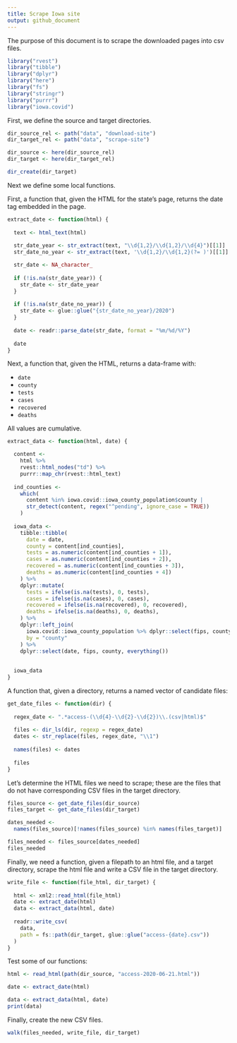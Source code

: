 ```yaml
---
title: Scrape Iowa site
output: github_document
---
```


The purpose of this document is to scrape the downloaded pages into csv files.

```r
library("rvest")
library("tibble")
library("dplyr")
library("here")
library("fs")
library("stringr")
library("purrr")
library("iowa.covid")
```

First, we define the source and target directories.

```r
dir_source_rel <- path("data", "download-site")
dir_target_rel <- path("data", "scrape-site")

dir_source <- here(dir_source_rel)
dir_target <- here(dir_target_rel)

dir_create(dir_target)
```

Next we define some local functions. 

First, a function that, given the HTML for the state's page, returns the date tag embedded in the page.

```r
extract_date <- function(html) {
  
  text <- html_text(html)
  
  str_date_year <- str_extract(text, "\\d{1,2}/\\d{1,2}/\\d{4}")[[1]]
  str_date_no_year <- str_extract(text, '\\d{1,2}/\\d{1,2}(?= )')[[1]]

  str_date <- NA_character_
  
  if (!is.na(str_date_year)) {
    str_date <- str_date_year
  }
  
  if (!is.na(str_date_no_year)) {
    str_date <- glue::glue("{str_date_no_year}/2020")
  }
  
  date <- readr::parse_date(str_date, format = "%m/%d/%Y")
  
  date
}
```

Next, a function that, given the HTML, returns a data-frame with:

- `date`
- `county`
- `tests`
- `cases`
- `recovered`
- `deaths`

All values are cumulative.

```r
extract_data <- function(html, date) {

  content <-
    html %>%
    rvest::html_nodes("td") %>%
    purrr::map_chr(rvest::html_text)
  
  ind_counties <- 
    which(
      content %in% iowa.covid::iowa_county_population$county |
      str_detect(content, regex("^pending", ignore_case = TRUE))  
    )
  
  iowa_data <- 
    tibble::tibble(
      date = date,
      county = content[ind_counties],
      tests = as.numeric(content[ind_counties + 1]),
      cases = as.numeric(content[ind_counties + 2]),
      recovered = as.numeric(content[ind_counties + 3]),
      deaths = as.numeric(content[ind_counties + 4])
    ) %>%
    dplyr::mutate(
      tests = ifelse(is.na(tests), 0, tests),
      cases = ifelse(is.na(cases), 0, cases),
      recovered = ifelse(is.na(recovered), 0, recovered),
      deaths = ifelse(is.na(deaths), 0, deaths),
    ) %>% 
    dplyr::left_join(
      iowa.covid::iowa_county_population %>% dplyr::select(fips, county),
      by = "county"
    ) %>%
    dplyr::select(date, fips, county, everything())
    
  
  iowa_data
}
```

A function that, given a directory, returns a named vector of candidate files:

```r
get_date_files <- function(dir) {
  
  regex_date <- ".*access-(\\d{4}-\\d{2}-\\d{2})\\.(csv|html)$"
  
  files <- dir_ls(dir, regexp = regex_date)
  dates <- str_replace(files, regex_date, "\\1")
  
  names(files) <- dates
  
  files
} 
```

Let's determine the HTML files we need to scrape; these are the files that do not have corresponding CSV files in the target directory.

```r
files_source <- get_date_files(dir_source)
files_target <- get_date_files(dir_target)

dates_needed <- 
  names(files_source)[!names(files_source) %in% names(files_target)]

files_needed <- files_source[dates_needed]
files_needed
```

Finally, we need a function, given a filepath to an html file, and a target directory, scrape the html file and write a CSV file in the target directory.

```r
write_file <- function(file_html, dir_target) {
  
  html <- xml2::read_html(file_html)
  date <- extract_date(html)
  data <- extract_data(html, date)
  
  readr::write_csv(
    data, 
    path = fs::path(dir_target, glue::glue("access-{date}.csv"))
  )
}
```

Test some of our functions:

```r
html <- read_html(path(dir_source, "access-2020-06-21.html"))

date <- extract_date(html)
```

```r
data <- extract_data(html, date)
print(data)
```

Finally, create the new CSV files.

```r
walk(files_needed, write_file, dir_target)
```
